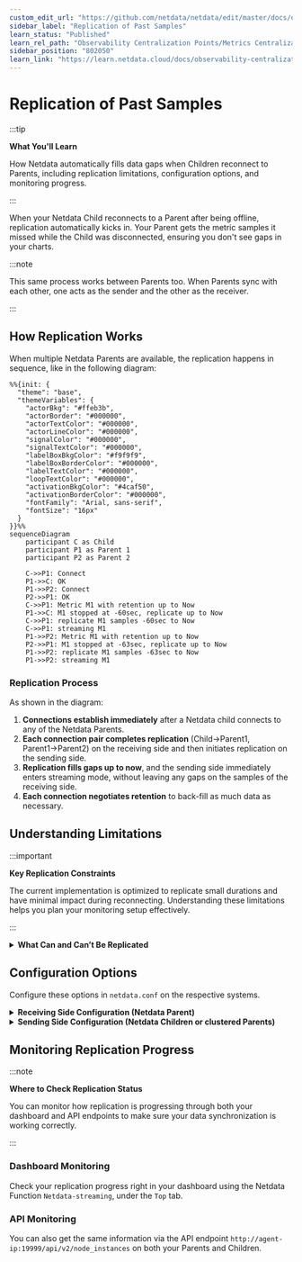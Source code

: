 ```yaml
---
custom_edit_url: "https://github.com/netdata/netdata/edit/master/docs/observability-centralization-points/metrics-centralization-points/replication-of-past-samples.md"
sidebar_label: "Replication of Past Samples"
learn_status: "Published"
learn_rel_path: "Observability Centralization Points/Metrics Centralization Points"
sidebar_position: "802050"
learn_link: "https://learn.netdata.cloud/docs/observability-centralization-points/metrics-centralization-points/replication-of-past-samples"
---
```


# Replication of Past Samples

:::tip

**What You'll Learn**

How Netdata automatically fills data gaps when Children reconnect to Parents, including replication limitations, configuration options, and monitoring progress.

:::

When your Netdata Child reconnects to a Parent after being offline, replication automatically kicks in. Your Parent gets the metric samples it missed while the Child was disconnected, ensuring you don't see gaps in your charts.

:::note

This same process works between Parents too. When Parents sync with each other, one acts as the sender and the other as the receiver.

:::

## How Replication Works

When multiple Netdata Parents are available, the replication happens in sequence, like in the following diagram:

```mermaid
%%{init: {
  "theme": "base",
  "themeVariables": {
    "actorBkg": "#ffeb3b",
    "actorBorder": "#000000",
    "actorTextColor": "#000000",
    "actorLineColor": "#000000",
    "signalColor": "#000000",
    "signalTextColor": "#000000",
    "labelBoxBkgColor": "#f9f9f9",
    "labelBoxBorderColor": "#000000",
    "labelTextColor": "#000000",
    "loopTextColor": "#000000",
    "activationBkgColor": "#4caf50",
    "activationBorderColor": "#000000",
    "fontFamily": "Arial, sans-serif",
    "fontSize": "16px"
  }
}}%%
sequenceDiagram
    participant C as Child
    participant P1 as Parent 1
    participant P2 as Parent 2
    
    C->>P1: Connect
    P1->>C: OK
    P1->>P2: Connect
    P2->>P1: OK
    C->>P1: Metric M1 with retention up to Now
    P1->>C: M1 stopped at -60sec, replicate up to Now
    C->>P1: replicate M1 samples -60sec to Now
    C->>P1: streaming M1
    P1->>P2: Metric M1 with retention up to Now
    P2->>P1: M1 stopped at -63sec, replicate up to Now
    P1->>P2: replicate M1 samples -63sec to Now
    P1->>P2: streaming M1
```

### Replication Process

As shown in the diagram:

1. **Connections establish immediately** after a Netdata child connects to any of the Netdata Parents.
2. **Each connection pair completes replication** (Child→Parent1, Parent1→Parent2) on the receiving side and then initiates replication on the sending side.
3. **Replication fills gaps up to now**, and the sending side immediately enters streaming mode, without leaving any gaps on the samples of the receiving side.
4. **Each connection negotiates retention** to back-fill as much data as necessary.

## Understanding Limitations

:::important

**Key Replication Constraints**

The current implementation is optimized to replicate small durations and have minimal impact during reconnecting. Understanding these limitations helps you plan your monitoring setup effectively.

:::

<details>
<summary><strong>What Can and Can’t Be Replicated</strong></summary><br/>

1. **Append-only replication**.
   Replication can only append samples to metrics. Only missing samples at the end of each time-series are replicated.

2. **Tier0 samples only**.
   Only `tier0` samples are replicated. Samples of higher tiers in Netdata are derived from `tier0` samples, and therefore there is no mechanism for ingesting them directly. This means that the maximum retention that can be replicated across Netdata is limited by the samples available in `tier0` of the sending Netdata.

3. **Active metrics only**.
   Only samples of metrics that are currently being collected are replicated. Archived metrics (or even archived nodes) will be replicated when and if they are collected again.

:::note

Netdata archives metrics 1 hour after they stop being collected, so Netdata Parents may miss data only if Netdata Children are disconnected for more than an hour from their Parents.

:::

<br/>
</details>

## Configuration Options

Configure these options in `netdata.conf` on the respective systems.

<details>
<summary><strong>Receiving Side Configuration (Netdata Parent)</strong></summary><br/>

| Setting                   | Description                                                                                                                      | Default |
|---------------------------|----------------------------------------------------------------------------------------------------------------------------------|---------|
| `[db].replication period` | Sets the maximum time window for replication. Remember, you're also limited by how much tier0 data your Child systems have kept. | 1 day   |

</details>

<details>
<summary><strong>Sending Side Configuration (Netdata Children or clustered Parents)</strong></summary><br/>

| Setting                              | Description                                                                                                                                                                                                                                                                                                         | Default                   |
|--------------------------------------|---------------------------------------------------------------------------------------------------------------------------------------------------------------------------------------------------------------------------------------------------------------------------------------------------------------------|---------------------------|
| `[db].replication threads`           | Controls how many parallel threads handle replication. Each thread can handle about two million samples per second, so more threads can speed up replication between Parents with lots of data.                                                                                                                     | 1 thread                  |
| `[db].cleanup obsolete charts after` | Controls how long metrics remain available for replication after collection stops. If you expect Parent maintenance to last longer than 1 hour, increase this setting. Just be aware that in dynamic environments with lots of short-lived metrics, this can increase RAM usage since metrics stay "active" longer. | 1 hour<br/>(3600 seconds) |

</details>

## Monitoring Replication Progress

:::note

**Where to Check Replication Status**

You can monitor how replication is progressing through both your dashboard and API endpoints to make sure your data synchronization is working correctly.

:::

### Dashboard Monitoring

Check your replication progress right in your dashboard using the Netdata Function `Netdata-streaming`, under the `Top` tab.

### API Monitoring

You can also get the same information via the API endpoint `http://agent-ip:19999/api/v2/node_instances` on both your Parents and Children.
